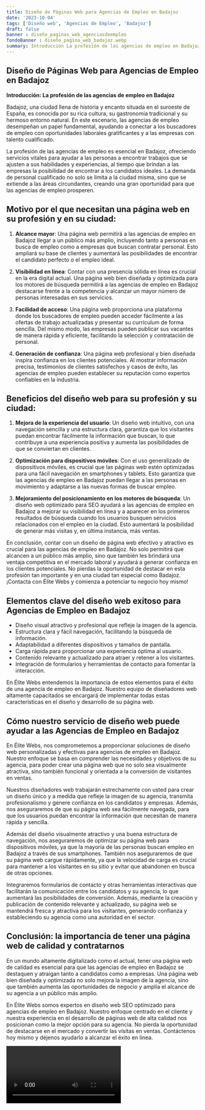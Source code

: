 ```yaml
---
title: Diseño de Páginas Web para Agencias de Empleo en Badajoz
date: '2023-10-04'
tags: ['Diseño web', 'Agencias de Empleo', 'Badajoz']
draft: false
banner : diseño_paginas_web_agenciasdeempleo
fondoBanner : diseño_pagina_web_badajoz.webp
summary: Introducción La profesión de las agencias de empleo en Badajoz
---
```


## Diseño de Páginas Web para Agencias de Empleo en Badajoz

**Introducción: La profesión de las agencias de empleo en Badajoz**

Badajoz, una ciudad llena de historia y encanto situada en el suroeste de España, es conocida por su rica cultura, su gastronomía tradicional y su hermoso entorno natural. En este escenario, las agencias de empleo desempeñan un papel fundamental, ayudando a conectar a los buscadores de empleo con oportunidades laborales gratificantes y a las empresas con talento cualificado.

La profesión de las agencias de empleo es esencial en Badajoz, ofreciendo servicios vitales para ayudar a las personas a encontrar trabajos que se ajusten a sus habilidades y experiencias, al tiempo que brindan a las empresas la posibilidad de encontrar a los candidatos ideales. La demanda de personal cualificado no solo se limita a la ciudad misma, sino que se extiende a las áreas circundantes, creando una gran oportunidad para que las agencias de empleo prosperen.

## Motivo por el que necesitan una página web en su profesión y en su ciudad:

1. **Alcance mayor**: Una página web permitirá a las agencias de empleo en Badajoz llegar a un público más amplio, incluyendo tanto a personas en busca de empleo como a empresas que buscan contratar personal. Esto ampliará su base de clientes y aumentará las posibilidades de encontrar el candidato perfecto o el empleo ideal.

2. **Visibilidad en línea**: Contar con una presencia sólida en línea es crucial en la era digital actual. Una página web bien diseñada y optimizada para los motores de búsqueda permitirá a las agencias de empleo en Badajoz destacarse frente a la competencia y alcanzar un mayor número de personas interesadas en sus servicios.

3. **Facilidad de acceso**: Una página web proporciona una plataforma donde los buscadores de empleo pueden acceder fácilmente a las ofertas de trabajo actualizadas y presentar su currículum de forma sencilla. Del mismo modo, las empresas pueden publicar sus vacantes de manera rápida y eficiente, facilitando la selección y contratación de personal.

4. **Generación de confianza**: Una página web profesional y bien diseñada inspira confianza en los clientes potenciales. Al mostrar información precisa, testimonios de clientes satisfechos y casos de éxito, las agencias de empleo pueden establecer su reputación como expertos confiables en la industria.

## Beneficios del diseño web para su profesión y su ciudad:

1. **Mejora de la experiencia del usuario**: Un diseño web intuitivo, con una navegación sencilla y una estructura clara, garantiza que los visitantes puedan encontrar fácilmente la información que buscan, lo que contribuye a una experiencia positiva y aumenta las posibilidades de que se conviertan en clientes.

2. **Optimización para dispositivos móviles**: Con el uso generalizado de dispositivos móviles, es crucial que las páginas web estén optimizadas para una fácil navegación en smartphones y tablets. Esto garantiza que las agencias de empleo en Badajoz puedan llegar a las personas en movimiento y adaptarse a las nuevas formas de buscar empleo.

3. **Mejoramiento del posicionamiento en los motores de búsqueda**: Un diseño web optimizado para SEO ayudará a las agencias de empleo en Badajoz a mejorar su visibilidad en línea y a aparecer en los primeros resultados de búsqueda cuando los usuarios busquen servicios relacionados con el empleo en la ciudad. Esto aumentará la posibilidad de generar más visitas y, en última instancia, más ventas.

En conclusión, contar con un diseño de página web efectivo y atractivo es crucial para las agencias de empleo en Badajoz. No solo permitirá que alcancen a un público más amplio, sino que también les brindará una ventaja competitiva en el mercado laboral y ayudará a generar confianza en los clientes potenciales. No pierdas la oportunidad de destacar en esta profesión tan importante y en una ciudad tan especial como Badajoz. ¡Contacta con Élite Webs y comienza a potenciar tu negocio hoy mismo!

<GifSeo />

<Cta />

## Elementos clave del diseño web exitoso para Agencias de Empleo en Badajoz

- Diseño visual atractivo y profesional que refleje la imagen de la agencia.
- Estructura clara y fácil navegación, facilitando la búsqueda de información.
- Adaptabilidad a diferentes dispositivos y tamaños de pantalla.
- Carga rápida para proporcionar una experiencia óptima al usuario.
- Contenido relevante y actualizado para atraer y retener a los visitantes.
- Integración de formularios y herramientas de contacto para fomentar la interacción.

En Élite Webs entendemos la importancia de estos elementos para el éxito de una agencia de empleo en Badajoz. Nuestro equipo de diseñadores web altamente capacitados se encargará de implementar todas estas características en el diseño y desarrollo de su página web.

## Cómo nuestro servicio de diseño web puede ayudar a las Agencias de Empleo en Badajoz

En Élite Webs, nos comprometemos a proporcionar soluciones de diseño web personalizadas y efectivas para agencias de empleo en Badajoz. Nuestro enfoque se basa en comprender las necesidades y objetivos de su agencia, para poder crear una página web que no solo sea visualmente atractiva, sino también funcional y orientada a la conversión de visitantes en ventas.

Nuestros diseñadores web trabajarán estrechamente con usted para crear un diseño único y a medida que refleje la imagen de su agencia, transmita profesionalismo y genere confianza en los candidatos y empresas. Además, nos aseguraremos de que su página web sea fácilmente navegada, para que los usuarios puedan encontrar la información que necesitan de manera rápida y sencilla.

Además del diseño visualmente atractivo y una buena estructura de navegación, nos aseguraremos de optimizar su página web para dispositivos móviles, ya que la mayoría de las personas buscan empleo en Badajoz a través de sus smartphones. También nos aseguraremos de que su página web cargue rápidamente, ya que la velocidad de carga es crucial para mantener a los visitantes en su sitio y evitar que abandonen en busca de otras opciones.

Integraremos formularios de contacto y otras herramientas interactivas que facilitarán la comunicación entre los candidatos y su agencia, lo que aumentará las posibilidades de conversión. Además, mediante la creación y publicación de contenido relevante y actualizado, su página web se mantendrá fresca y atractiva para los visitantes, generando confianza y estableciendo su agencia como una autoridad en el sector.

## Conclusión: la importancia de tener una página web de calidad y contratarnos

En un mundo altamente digitalizado como el actual, tener una página web de calidad es esencial para que las agencias de empleo en Badajoz se destaquen y atraigan tanto a candidatos como a empresas. Una página web bien diseñada y optimizada no solo mejora la imagen de la agencia, sino que también aumenta las oportunidades de negocio y amplía el alcance de su agencia a un público más amplio.

En Élite Webs somos expertos en diseño web SEO optimizado para agencias de empleo en Badajoz. Nuestro enfoque centrado en el cliente y nuestra experiencia en el desarrollo de páginas web de alta calidad nos posicionan como la mejor opción para su agencia. No pierda la oportunidad de destacarse en el mercado y convertir las visitas en ventas. Contáctenos hoy mismo y déjenos ayudarlo a alcanzar el éxito en línea.

<Video />

<CtaBot job='Agencias de Empleo' city='Badajoz'/>

<Gmaps query='Badajoz+españa+maps' />